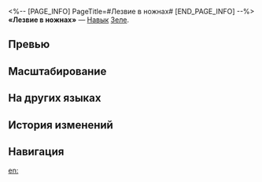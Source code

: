 <%-- [PAGE_INFO]
PageTitle=#Лезвие в ножнах#
[END_PAGE_INFO] --%>
{{Навык Инфобокс
|Название         = Лезвие в ножнах
|Изображение      = Навык Лезвие в ножнах.png
|Персонаж         = Зеле
|Тип              = Навык
|Тэг              = Одиночная атака
|УронСтойк        = 20
|ЭнергияГен       = 30
|Энергия          = 
|Длительность     = 
|Описание         = Повышает скорость Зеле на 25% на 2 хода и наносит выбранному противнику квантовый урон, равный {{Цвет|Выделенный|110%—242%}} от силы атаки Зеле.
|Свойство1        = 
|Масштабирование1 = 
}}
'''«Лезвие в ножнах»''' — [[Навык]] [[Зеле]].

==Превью==
{{Превью
|Файл = Лезвие в ножнах Превью
}}

==Масштабирование==
{{Масштабирование навыка|тип=Навык
|110%;121%;132%;143%;154%;165%;178.75%;192.5%;206.25%;220%;231%;242%;253%;264%;275%
}}

==На других языках==
{{На других языках
|en   = Sheathed Blade
|zhs  = 归刃
|zht  = 歸刃
|ja   = {{Rubi|還刃|かんじん}}
|ko   = 귀인(歸刃)
|es   = Hoja envainada
|fr   = Lame rengainée
|ru   = Лезвие в ножнах
|th   = Sheathed Blade
|vi   = Lưỡi Kiếm Trở Về
|de   = Ungezückte Klinge
|id   = Sheathed Blade
|pt   = Lâmina Embainhada
}}

==История изменений==
{{История изменений|3.5}}

==Навигация==
{{Навык Навбокс|Зеле}}

[[en:]]